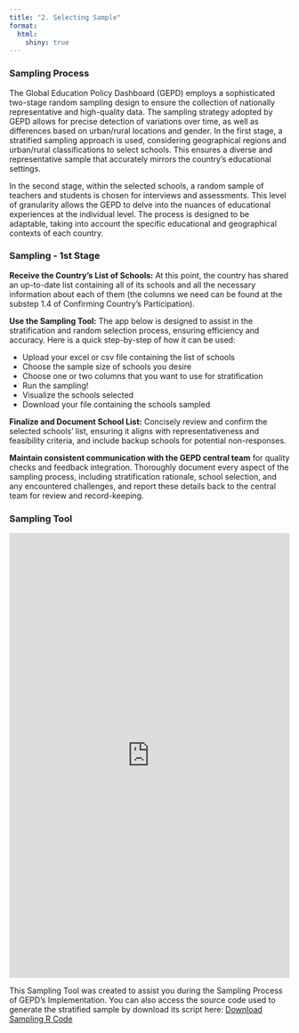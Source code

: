 ```yaml
---
title: "2. Selecting Sample"
format: 
  html:
    shiny: true
---
```


### **Sampling Process**

The Global Education Policy Dashboard (GEPD) employs a sophisticated two-stage random sampling design to ensure the collection of nationally representative and high-quality data. The sampling strategy adopted by GEPD allows for precise detection of variations over time, as well as differences based on urban/rural locations and gender. In the first stage, a stratified sampling approach is used, considering geographical regions and urban/rural classifications to select schools. This ensures a diverse and representative sample that accurately mirrors the country's educational settings.

In the second stage, within the selected schools, a random sample of teachers and students is chosen for interviews and assessments. This level of granularity allows the GEPD to delve into the nuances of educational experiences at the individual level. The process is designed to be adaptable, taking into account the specific educational and geographical contexts of each country.

### **Sampling - 1st Stage**

**Receive the Country's List of Schools:** At this point, the country has shared an up-to-date list containing all of its schools and all the necessary information about each of them (the columns we need can be found at the substep 1.4 of Confirming Country's Participation).

**Use the Sampling Tool:** The app below is designed to assist in the stratification and random selection process, ensuring efficiency and accuracy. Here is a quick step-by-step of how it can be used:

- Upload your excel or csv file containing the list of schools
- Choose the sample size of schools you desire
- Choose one or two columns that you want to use for stratification
- Run the sampling!
- Visualize the schools selected
- Download your file containing the schools sampled

**Finalize and Document School List:** Concisely review and confirm the selected schools' list, ensuring it aligns with representativeness and feasibility criteria, and include backup schools for potential non-responses.

**Maintain consistent communication with the GEPD central team** for quality checks and feedback integration. Thoroughly document every aspect of the sampling process, including stratification rationale, school selection, and any encountered challenges, and report these details back to the central team for review and record-keeping.

### **Sampling Tool**

<iframe src="https://arthurcheib.shinyapps.io/gepd-sampling/" style="border: none; width: 100%; height: 800px;">

</iframe>

This Sampling Tool was created to assist you during the Sampling Process of GEPD's Implementation. You can also access the source code used to generate the stratified sample by download its script here: [Download Sampling R Code](https://raw.githubusercontent.com/ArthurCheib/gepd-implementation-pck/main/websites-materials/step-2/gepd-sampling.R){.btn .btn-primary target="_blank"}
